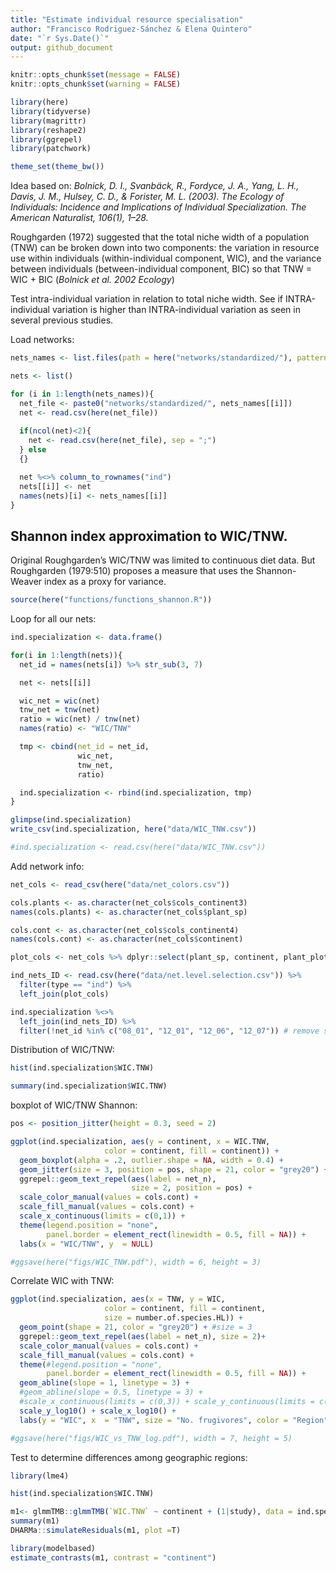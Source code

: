 ```yaml
---
title: "Estimate individual resource specialisation"
author: "Francisco Rodriguez-Sánchez & Elena Quintero"
date: "`r Sys.Date()`"
output: github_document
---
```


```r
knitr::opts_chunk$set(message = FALSE)
knitr::opts_chunk$set(warning = FALSE)
```

```r
library(here)
library(tidyverse)
library(magrittr)
library(reshape2)
library(ggrepel)
library(patchwork)

theme_set(theme_bw())
```

Idea based on: *Bolnick, D. I., Svanbäck, R., Fordyce, J. A., Yang, L. H., Davis, J. M., Hulsey, C. D., & Forister, M. L. (2003). The Ecology of Individuals: Incidence and Implications of Individual Specialization. The American Naturalist, 106(1), 1–28.*


Roughgarden (1972) suggested that the total niche width of a population (TNW) can be broken down into two components: the variation in resource use within individuals (within-individual component, WIC), and the variance between individuals (between-individual component, BIC) so that TNW = WIC + BIC (*Bolnick et al. 2002 Ecology*)

Test intra-individual variation in relation to total niche width. See if INTRA-individual variation is higher than INTRA-individual variation as seen in several previous studies.


Load networks:

```r
nets_names <- list.files(path = here("networks/standardized/"), pattern = "_int")

nets <- list()

for (i in 1:length(nets_names)){
  net_file <- paste0("networks/standardized/", nets_names[[i]])
  net <- read.csv(here(net_file))
  
  if(ncol(net)<2){
    net <- read.csv(here(net_file), sep = ";") 
  } else
  {}  

  net %<>% column_to_rownames("ind")
  nets[[i]] <- net
  names(nets)[i] <- nets_names[[i]]
}

```


## Shannon index approximation to WIC/TNW.

Original Roughgarden’s WIC/TNW was limited to continuous diet data. But Roughgarden (1979:510) proposes a measure that uses the Shannon-Weaver index as a proxy for variance. 

```r
source(here("functions/functions_shannon.R"))
```


Loop for all our nets:

```r
ind.specialization <- data.frame()

for(i in 1:length(nets)){
  net_id = names(nets[i]) %>% str_sub(3, 7)

  net <- nets[[i]]

  wic_net = wic(net)
  tnw_net = tnw(net)
  ratio = wic(net) / tnw(net)
  names(ratio) <- "WIC/TNW"

  tmp <- cbind(net_id = net_id,
               wic_net,
               tnw_net,
               ratio)

  ind.specialization <- rbind(ind.specialization, tmp)
}

glimpse(ind.specialization)
write_csv(ind.specialization, here("data/WIC_TNW.csv"))

#ind.specialization <- read.csv(here("data/WIC_TNW.csv"))
```


Add network info:

```r
net_cols <- read_csv(here("data/net_colors.csv"))

cols.plants <- as.character(net_cols$cols_continent3)
names(cols.plants) <- as.character(net_cols$plant_sp)

cols.cont <- as.character(net_cols$cols_continent4)
names(cols.cont) <- as.character(net_cols$continent)

plot_cols <- net_cols %>% dplyr::select(plant_sp, continent, plant_plot_rank)

ind_nets_ID <- read.csv(here("data/net.level.selection.csv")) %>%
  filter(type == "ind") %>%
  left_join(plot_cols)

ind.specialization %<>% 
  left_join(ind_nets_ID) %>%
  filter(!net_id %in% c("08_01", "12_01", "12_06", "12_07")) # remove small incomplete nets
```

Distribution of WIC/TNW:

```r
hist(ind.specialization$WIC.TNW)

summary(ind.specialization$WIC.TNW)
```


boxplot of WIC/TNW Shannon:

```r
pos <- position_jitter(height = 0.3, seed = 2)

ggplot(ind.specialization, aes(y = continent, x = WIC.TNW, 
                     color = continent, fill = continent)) +
  geom_boxplot(alpha = .2, outlier.shape = NA, width = 0.4) + 
  geom_jitter(size = 3, position = pos, shape = 21, color = "grey20") + 
  ggrepel::geom_text_repel(aes(label = net_n),
                           size = 2, position = pos) +
  scale_color_manual(values = cols.cont) +
  scale_fill_manual(values = cols.cont) +
  scale_x_continuous(limits = c(0,1)) +
  theme(legend.position = "none",
        panel.border = element_rect(linewidth = 0.5, fill = NA)) +
  labs(x = "WIC/TNW", y  = NULL)  

#ggsave(here("figs/WIC_TNW.pdf"), width = 6, height = 3)
```


Correlate WIC with TNW:

```r
ggplot(ind.specialization, aes(x = TNW, y = WIC, 
                     color = continent, fill = continent, 
                     size = number.of.species.HL)) +
  geom_point(shape = 21, color = "grey20") + #size = 3
  ggrepel::geom_text_repel(aes(label = net_n), size = 2)+ 
  scale_color_manual(values = cols.cont) +
  scale_fill_manual(values = cols.cont) +
  theme(#legend.position = "none",
        panel.border = element_rect(linewidth = 0.5, fill = NA)) + 
  geom_abline(slope = 1, linetype = 3) +
  #geom_abline(slope = 0.5, linetype = 3) +
  #scale_x_continuous(limits = c(0,3)) + scale_y_continuous(limits = c(0,2)) +
  scale_y_log10() + scale_x_log10() +
  labs(y = "WIC", x  = "TNW", size = "No. frugivores", color = "Region", fill = "Region") 

#ggsave(here("figs/WIC_vs_TNW_log.pdf"), width = 7, height = 5)
```


Test to determine differences among geographic regions:
```r
library(lme4)

hist(ind.specialization$WIC.TNW)

m1<- glmmTMB::glmmTMB(`WIC.TNW` ~ continent + (1|study), data = ind.specialization)
summary(m1)
DHARMa::simulateResiduals(m1, plot =T)

library(modelbased)
estimate_contrasts(m1, contrast = "continent")
```



